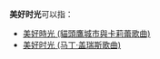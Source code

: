'''美好时光'''可以指：

* [[美好時光_(貓頭鷹城市與卡莉蕾歌曲)|美好時光 (貓頭鷹城市與卡莉蕾歌曲)]]
* [[美好时光_(马丁·盖瑞斯歌曲)|美好时光 (马丁·盖瑞斯歌曲)]]

{{disambiguation|cat=四字作品消歧义}}